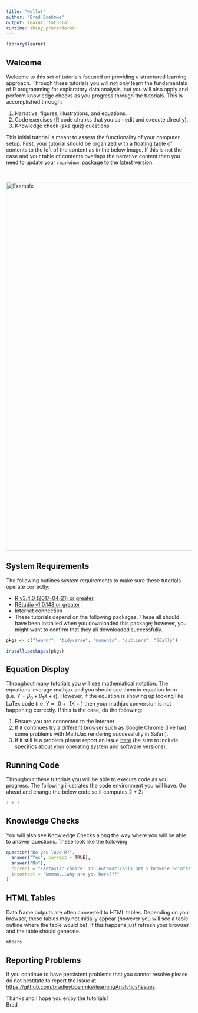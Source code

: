 ```yaml
---
title: "Hello!"
author: "Brad Boehmke"
output: learnr::tutorial
runtime: shiny_prerendered
---
```


```r
library(learnr)
```
    

    
## Welcome

Welcome to this set of tutorials focused on providing a structured learning approach. Through these tutorials you will not only learn the fundamentals of R programming for exploratory data analysis, but you will also apply and perform knowledge checks as you progress through the tutorials. This is accomplished through:

1. Narrative, figures, illustrations, and equations.
2. Code exercises (R code chunks that you can edit and execute directly).
3. Knowledge check (aka quiz) questions.

This initial tutorial is meant to assess the functionality of your computer setup. First, your tutorial should be organized with a floating table of contents to the left of the content as in the below image.  If this is not the case and your table of contents overlaps the narrative content then you need to update your `rmarkdown` package to the latest version.

<br>

<img src="images/example.png" alt="Example" style="width: 1000px;"/>


## System Requirements

The following outlines system requirements to make sure these tutorials operate correctly:

- [R v3.4.0 (2017-04-21) or greater](https://cran.r-project.org/)
- [RStudio v1.0.143 or greater](https://www.rstudio.com/products/rstudio/download/)
- Internet connection
- These tutorials depend on the following packages.  These all should have been installed when you downloaded this package; however, you might want to confirm that they all downloaded successfully.

```r
pkgs <- c("learnr", "tidyverse", "moments", "outliers", "GGally")

install.packages(pkgs)
```


## Equation Display

Throughout many tutorials you will see mathematical notation.  The equations leverage mathjax and you should see them in equation form (i.e. $Y = \beta_0 + \beta_1X + \epsilon$).  However, if the equation is showing up looking like LaTex code (i.e. Y = \beta_0 + \beta_1X + \epsilon) then your mathjax conversion is not happening correctly. If this is the case, do the following:  

1. Ensure you are connected to the internet.  
2. If it continues try a different browser such as Google Chrome (I've had some problems with MathJax rendering successfully in Safari).
3. If it still is a problem please report an issue [here](https://github.com/bradleyboehmke/learningAnalytics/issues) (be sure to include specifics about your operating system and software versions).

## Running Code

Throughout these tutorials you will be able to execute code as you progress. The following illustrates the code environment you will have. Go ahead and change the below code so it computes 2 + 2:
    
```r
1 + 1
```


## Knowledge Checks

You will also see Knowledge Checks along the way where you will be able to answer questions.  These look like the following:

```r
question("Do you love R?",
  answer("Yes", correct = TRUE),
  answer("No"),
  correct = "Fantastic choice! You automatically get 5 brownie points!",
  incorrect = "Ummmm...why are you here???"
)
```


## HTML Tables

Data frame outputs are often converted to HTML tables.  Depending on your browser, these tables may not initially appear (however you will see a table outline where the table would be).  If this happens just refresh your browser and the table should generate.

```r
mtcars
```

## Reporting Problems

If you continue to have persistent problems that you cannot resolve please do not hestitate to report the issue at  [https://github.com/bradleyboehmke/learningAnalytics/issues](https://github.com/bradleyboehmke/learningAnalytics/issues).

Thanks and I hope you enjoy the tutorials!  
Brad

